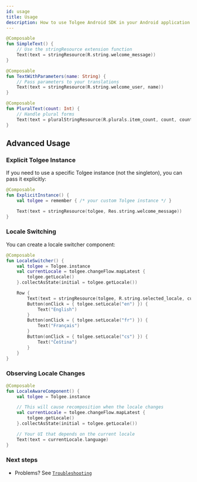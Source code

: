 ```yaml
---
id: usage
title: Usage
description: How to use Tolgee Android SDK in your Android application with Jetpack Compose support
---
```


```kotlin
@Composable
fun SimpleText() {
    // Use the stringResource extension function
    Text(text = stringResource(R.string.welcome_message))
}

@Composable
fun TextWithParameters(name: String) {
    // Pass parameters to your translations
    Text(text = stringResource(R.string.welcome_user, name))
}

@Composable
fun PluralText(count: Int) {
    // Handle plural forms
    Text(text = pluralStringResource(R.plurals.item_count, count, count))
}
```

## Advanced Usage

### Explicit Tolgee Instance

If you need to use a specific Tolgee instance (not the singleton), you can pass it explicitly:

```kotlin
@Composable
fun ExplicitInstance() {
    val tolgee = remember { /* your custom Tolgee instance */ }

    Text(text = stringResource(tolgee, Res.string.welcome_message))
}
```

### Locale Switching

You can create a locale switcher component:

```kotlin
@Composable
fun LocaleSwitcher() {
    val tolgee = Tolgee.instance
    val currentLocale = tolgee.changeFlow.mapLatest {
        tolgee.getLocale()
    }.collectAsState(initial = tolgee.getLocale())

    Row {
        Text(text = stringResource(tolgee, R.string.selected_locale, currentLocale.language))
        Button(onClick = { tolgee.setLocale("en") }) {
            Text("English")
        }
        Button(onClick = { tolgee.setLocale("fr") }) {
            Text("Français")
        }
        Button(onClick = { tolgee.setLocale("cs") }) {
            Text("Čeština")
        }
    }
}
```

### Observing Locale Changes

```kotlin
@Composable
fun LocaleAwareComponent() {
    val tolgee = Tolgee.instance

    // This will cause recomposition when the locale changes
    val currentLocale = tolgee.changeFlow.mapLatest {
        tolgee.getLocale()
    }.collectAsState(initial = tolgee.getLocale())

    // Your UI that depends on the current locale
    Text(text = currentLocale.language)
}
```

### Next steps

- Problems? See [`Troubleshooting`](./troubleshooting.mdx)
